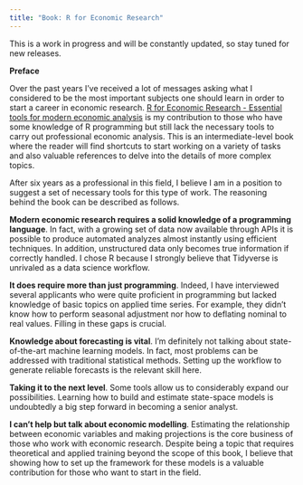 ---
title: "Book: R for Economic Research"
---

This is a work in progress and will be constantly updated, so stay tuned for new releases.

**Preface**

Over the past years I've received a lot of messages asking what I considered to be the most important subjects one should learn in order to start a career in economic research. [R for Economic Research - Essential tools for modern economic analysis](http://book.rleripio.com){target="_blank"} is my contribution to those who have some knowledge of R programming but still lack the necessary tools to carry out professional economic analysis. This is an intermediate-level book where the reader will find shortcuts to start working on a variety of tasks and also valuable references to delve into the details of more complex topics.

After six years as a professional in this field, I believe I am in a position to suggest a set of necessary tools for this type of work. The reasoning behind the book can be described as follows.

**Modern economic research requires a solid knowledge of a programming language**. In fact, with a growing set of data now available through APIs it is possible to produce automated analyzes almost instantly using efficient techniques. In addition, unstructured data only becomes true information if correctly handled. I chose R because I strongly believe that Tidyverse is unrivaled as a data science workflow.

**It does require more than just programming**. Indeed, I have interviewed several applicants who were quite proficient in programming but lacked knowledge of basic topics on applied time series. For example, they didn't know how to perform seasonal adjustment nor how to deflating nominal to real values. Filling in these gaps is crucial.

**Knowledge about forecasting is vital**. I'm definitely not talking about state-of-the-art machine learning models. In fact, most problems can be addressed with traditional statistical methods. Setting up the workflow to generate reliable forecasts is the relevant skill here.

**Taking it to the next level**. Some tools allow us to considerably expand our possibilities. Learning how to build and estimate state-space models is undoubtedly a big step forward in becoming a senior analyst.

**I can't help but talk about economic modelling**. Estimating the relationship between economic variables and making projections is the core business of those who work with economic research. Despite being a topic that requires theoretical and applied training beyond the scope of this book, I believe that showing how to set up the framework for these models is a valuable contribution for those who want to start in the field.


